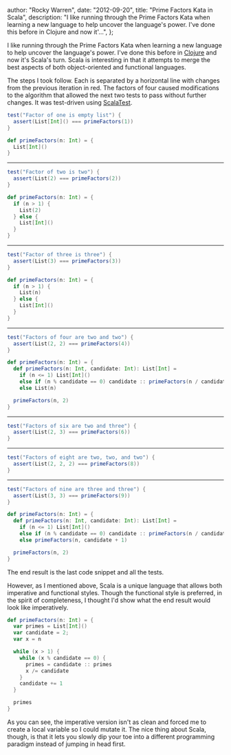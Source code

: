 
  author: "Rocky Warren",
  date: "2012-09-20",
  title: "Prime Factors Kata in Scala",
  description:
    "I like running through the Prime Factors Kata when learning a new language to help uncover the language's power. I've done this before in Clojure and now it'...",
};


I like running through the Prime Factors Kata when learning a new language to help uncover the language's power. I've done this before in [Clojure](./prime-factors-clojure) and now it's Scala's turn. Scala is interesting in that it attempts to merge the best aspects of both object-oriented and functional languages.

The steps I took follow. Each is separated by a horizontal line with changes from the previous iteration in red. The factors of four caused modifications to the algorithm that allowed the next two tests to pass without further changes. It was test-driven using [ScalaTest](https://www.scalatest.org/).

```scala
test("Factor of one is empty list") {
  assert(List[Int]() === primeFactors(1))
}
```

```scala
def primeFactors(n: Int) = {
  List[Int]()
}
```

---

```scala
test("Factor of two is two") {
  assert(List(2) === primeFactors(2))
}
```

```scala
def primeFactors(n: Int) = {
  if (n > 1) {
    List(2)
  } else {
    List[Int]()
  }
}
```

---

```scala
test("Factor of three is three") {
  assert(List(3) === primeFactors(3))
}
```

```scala
def primeFactors(n: Int) = {
  if (n > 1) {
    List(n)
  } else {
    List[Int]()
  }
}
```

---

```scala
test("Factors of four are two and two") {
  assert(List(2, 2) === primeFactors(4))
}
```

```scala
def primeFactors(n: Int) = {
  def primeFactors(n: Int, candidate: Int): List[Int] =
    if (n <= 1) List[Int]()
    else if (n % candidate == 0) candidate :: primeFactors(n / candidate, candidate)
    else List(n)

  primeFactors(n, 2)
}
```

---

```scala
test("Factors of six are two and three") {
  assert(List(2, 3) === primeFactors(6))
}
```

---

```scala
test("Factors of eight are two, two, and two") {
  assert(List(2, 2, 2) === primeFactors(8))
}
```

---

```scala
test("Factors of nine are three and three") {
  assert(List(3, 3) === primeFactors(9))
}
```

```scala
def primeFactors(n: Int) = {
  def primeFactors(n: Int, candidate: Int): List[Int] =
    if (n <= 1) List[Int]()
    else if (n % candidate == 0) candidate :: primeFactors(n / candidate, candidate)
    else primeFactors(n, candidate + 1)

  primeFactors(n, 2)
}
```

The end result is the last code snippet and all the tests.

However, as I mentioned above, Scala is a unique language that allows both imperative and functional styles. Though the functional style is preferred, in the spirit of completeness, I thought I'd show what the end result would look like imperatively.

```scala
def primeFactors(n: Int) = {
  var primes = List[Int]()
  var candidate = 2;
  var x = n

  while (x > 1) {
    while (x % candidate == 0) {
      primes = candidate :: primes
      x /= candidate
    }
    candidate += 1
  }

  primes
}
```

As you can see, the imperative version isn't as clean and forced me to create a local variable so I could mutate it. The nice thing about Scala, though, is that it lets you slowly dip your toe into a different programming paradigm instead of jumping in head first.
